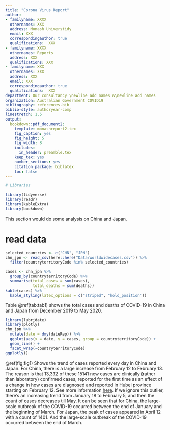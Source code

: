 ```yaml
---
title: "Corona Virus Report"
author:
- familyname: XXXX
  othernames: XXX
  address: Monash Universtidy
  email: XXX
  correspondingauthor: true
  qualifications:  XXX
- familyname: XXXX
  othernames: Reports
  address: XXX
  qualifications: XXX
- familyname: XXX
  othernames: XXX
  address: XXX
  email: XXX
  correspondingauthor: true
  qualifications:  XXX
department: Our consultancy \newline add names &\newline add names
organization: Australian Government COVID19
bibliography: references.bib
biblio-style: authoryear-comp
linestretch: 1.5
output:
  bookdown::pdf_document2:
    template: monashreport2.tex
    fig_caption: yes
    fig_height: 5
    fig_width: 8
    includes:
      in_header: preamble.tex
    keep_tex: yes
    number_sections: yes
    citation_package: biblatex
    toc: false
---
```


```r
# Libraries

library(tidyverse)
library(readr)
library(kableExtra)
library(bookdown)

```



\section*{Country XX1 and YY1"}

\section*{Country XX2 and YY2}
This section would do some analysis on China and Japan.

# read data

```r
selected_countries <- c("CHN", "JPN")
chn_jpn <- read_csv(here::here("Data/worldwidecases.csv")) %>% 
  filter(countryterritoryCode %in% selected_countries)
```

```r
cases <- chn_jpn %>% 
  group_by(countryterritoryCode) %>% 
  summarise(total_cases = sum(cases), 
            total_deaths = sum(deaths))
kable(cases) %>% 
  kable_styling(latex_options = c("striped", "hold_position"))
```

Table \@ref(tab:tab1) shows the total cases and deaths of COVID-19 in China and Japan from December 2019 to May 2020.

```r
library(lubridate)
library(plotly)
chn_jpn %>% 
  mutate(date = dmy(dateRep)) %>% 
  ggplot(aes(x = date, y = cases, group = countryterritoryCode)) + 
  geom_line() + 
  facet_wrap(~countryterritoryCode) 
ggplotly()

```


\@ref(fig:fig1) Shows the trend of cases reported every day in China and Japan. 
For China, there is a large increase from February 12 to February 13. The reason is that 13,332 of these 15141 new cases are clinically (rather than laboratory) confirmed cases, reported for the first time as an effect of a change in how cases are diagnosed and reported in Hubei province starting on February 12. See more information [here](https://www.worldometers.info/coronavirus/how-to-interpret-feb-12-case-surge/). If we ignore this outlier, there's an increasing trend from January 18 to February 5, and then the count of cases decreases till May. It can be seen that for China, the large-scale outbreak of the COVID-19 occurred between the end of January and the beginning of March.
For Japan, the peak of cases appeared in April 12 with a count of 1401. And the large-scale outbreak of the COVID-19 occurred between the end of March.


\section*{Country XX3 and YY3}



